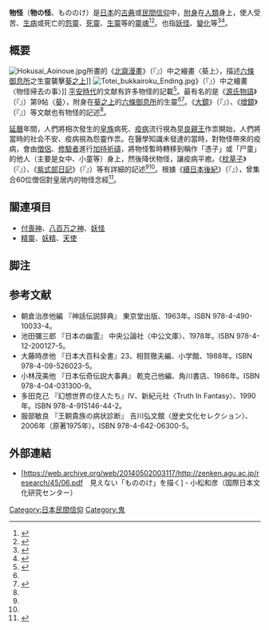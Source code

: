 {{otheruses|subject= 日本民間信仰「{{lang|ja|物の怪}}」|other=日本電視動畫『{{lang|ja|モノノ怪}}』|物怪 (動畫)}}

'''物怪'''（'''物の怪'''、もののけ）是[[日本|日本]]的[[古典|古典]]或[[民間信仰|民間信仰]]中，[[附身|附身]]在[[人類|人類]]身上，使人受苦、[[生病|生病]]或死亡的[[怨靈|怨靈]]、[[死靈|死靈]]、[[生靈|生靈]]等的[[靈魂|靈魂]]<ref name="小林">{{Harvnb|小林|1986|p=696}}</ref><ref name="朝倉">{{Harvnb|朝倉|1963|p=434}}</ref>。也指[[妖怪|妖怪]]、[[變化|變化]]等<ref>{{Cite book|author=[[北原保雄|北原保雄]]他編|title=[[日本国語大辞典|日本国語大辞典]]|edition=第2版|year=1976|publisher=[[小学館|小学館]]|volume=第12巻|isbn=978-4-09-522012-3|page=1361}}</ref><ref>{{Cite book|author=[[松村明|松村明]]編|title=[[大辞林|大辞林]]|edition=第3版|year=2006|publisher=[[三省堂|三省堂]]|isbn=978-4-385-13905-0|page=2531}}</ref>。

== 概要 ==
[[File:Hokusai_Aoinoue.jpg|right]]所畫的《[[北齋漫畫|北齋漫畫]]》（『{{lang|ja|北斎漫画}}』）中之繪畫〈葵上〉，描述[[六條御息所|六條御息所]]之生靈襲擊[[葵之上|葵之上]]]]
[[File:Totei_bukkairoku_Ending.jpg|right]]》（『{{lang|ja|稲亭物怪録}}』）中之繪畫〈物怪帰去の事〉]]
[[平安時代|平安時代]]的文献有許多物怪的記載<ref name="大藤">{{Harvnb|大藤|1988|pp=5-6}}</ref>。最有名的是《[[源氏物語|源氏物語]]》（『{{lang|ja|源氏物語}}』）第9帖〈[[葵_(源氏物語)|葵]]〉，附身在[[葵之上|葵之上]]的[[六條御息所|六條御息所]]的生靈<ref name="朝倉" /><ref name="服部">{{Harvnb|服部|1975|pp=32-54}}</ref>。《[[大鏡|大鏡]]》（『{{lang|ja|大鏡}}』）、《[[增鏡|增鏡]]》（『{{lang|ja|増鏡}}』）等文献也有物怪的記述<ref name="大藤" />。

[[延曆|延曆]]年間，人們將相次發生的[[皇族|皇族]]病死、[[疫病|疫病]]流行視為[[早良親王|早良親王]]作祟開始，人們將當時的社会不安、疫病視為怨靈作祟。在醫學知識未發達的當時，對物怪帶來的疫病，會由[[僧侶|僧侶]]、[[修驗者|修驗者]]進行[[加持祈禱|加持祈禱]]，將物怪暫時轉移到稱作「憑子」或「尸童」的他人（主要是女中、小童等）身上，然後降伏物怪，讓疫病平癒。《[[枕草子|枕草子]]》（『{{lang|ja|枕草子}}』）、《[[紫式部日記|紫式部日記]]》（『{{lang|ja|紫式部日記}}』）等有詳細的記述<ref name="大藤" /><ref name="服部" />。根據《[[續日本後紀|續日本後紀]]》（『{{lang|ja|続日本後記}}』），曾集合60位僧侶對皇居内的物怪念經<ref>{{Harvnb|多田|1990|p=300}}</ref>。

== 關連項目 ==
* [[付喪神|付喪神]]、[[神_(神道)|八百万之神]]、[[妖怪|妖怪]]
* [[精靈|精靈]]、[[妖精|妖精]]、[[天使|天使]]

== 脚注 ==
{{Reflist}}

== 参考文献 ==
* 朝倉治彦他編 『神話伝説辞典』 東京堂出版、1963年。ISBN 978-4-490-10033-4。
* 池田彌三郎 『日本の幽霊』 中央公論社〈中公文庫〉、1978年。ISBN 978-4-12-200127-5。
* 大藤時彦他 『日本大百科全書』23、相賀徹夫編、小学館、1988年。ISBN 978-4-09-526023-5。
* 小林茂美他 『日本伝奇伝説大事典』 乾克己他編、角川書店、1986年。ISBN 978-4-04-031300-9。
* 多田克己 『幻想世界の住人たち』IV、新紀元社〈Truth In Fantasy〉、1990年。ISBN 978-4-915146-44-2。
* 服部敏良 『王朝貴族の病状診断』 吉川弘文館〈歴史文化セレクション〉、2006年（原著1975年）。ISBN 978-4-642-06300-5。

== 外部連結 ==
* [https://web.archive.org/web/20140502003117/http://zenken.agu.ac.jp/research/45/06.pdf　見えない「もののけ」を描く] - 小松和彦（国際日本文化研究センター）

{{DEFAULTSORT:Mononoke}}
[[Category:日本民間信仰|Category:日本民間信仰]]
[[Category:鬼|Category:鬼]]